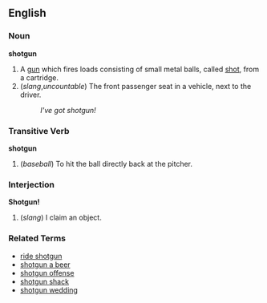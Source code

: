 ==English==

===Noun===
'''shotgun'''

# A [[gun]] which fires loads consisting of small metal balls, called [[shot]], from a cartridge.
# (''slang'',''uncountable'') The front passenger seat in a vehicle, next to the driver.
#: ''I've got shotgun!''

===Transitive Verb===
'''shotgun'''

# (''baseball'') To hit the ball directly back at the pitcher.

===Interjection===
'''Shotgun!'''

# (''slang'') I claim an object.

===Related Terms===
*[[ride shotgun]]
*[[shotgun a beer]]
*[[shotgun offense]]
*[[shotgun shack]]
*[[shotgun wedding]]